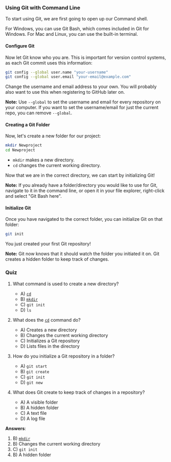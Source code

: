### Using Git with Command Line

To start using Git, we are first going to open up our Command shell.

For Windows, you can use Git Bash, which comes included in Git for Windows. For Mac and Linux, you can use the built-in terminal.
<steps>
#### Configure Git

Now let Git know who you are. This is important for version control systems, as each Git commit uses this information:
<steps>
```sh
git config --global user.name "your-username"
git config --global user.email "your-email@example.com"
```
</steps>
Change the username and email address to your own. You will probably also want to use this when registering to GitHub later on.

**Note:** Use `--global` to set the username and email for every repository on your computer. If you want to set the username/email for just the current repo, you can remove `--global`.

#### Creating a Git Folder

Now, let's create a new folder for our project:
<steps>
```sh
mkdir Newproject
cd Newproject
```
</steps>

- `mkdir` makes a new directory.
- `cd` changes the current working directory.

Now that we are in the correct directory, we can start by initializing Git!

**Note:** If you already have a folder/directory you would like to use for Git, navigate to it in the command line, or open it in your file explorer, right-click and select "Git Bash here".
</steps>
#### Initialize Git

Once you have navigated to the correct folder, you can initialize Git on that folder:

```sh
git init
```

You just created your first Git repository!

**Note:** Git now knows that it should watch the folder you initiated it on. Git creates a hidden folder to keep track of changes.

### Quiz

1. What command is used to create a new directory?
   - A) [`cd`](command:_github.copilot.openSymbolFromReferences?%5B%22%22%2C%5B%7B%22uri%22%3A%7B%22scheme%22%3A%22file%22%2C%22authority%22%3A%22%22%2C%22path%22%3A%22%2Fhome%2Fspacious%2Fprojects%2Flearn-git-with-me%2Fcontents%2Fdocs%2Fgit-tutorial%2Fgit-started%2Findex.mdx%22%2C%22query%22%3A%22%22%2C%22fragment%22%3A%22%22%7D%2C%22pos%22%3A%7B%22line%22%3A29%2C%22character%22%3A3%7D%7D%5D%2C%2295ad7e1a-1344-485d-b514-66b58d4aa7a8%22%5D "Go to definition")
   - B) [`mkdir`](command:_github.copilot.openSymbolFromReferences?%5B%22%22%2C%5B%7B%22uri%22%3A%7B%22scheme%22%3A%22file%22%2C%22authority%22%3A%22%22%2C%22path%22%3A%22%2Fhome%2Fspacious%2Fprojects%2Flearn-git-with-me%2Fcontents%2Fdocs%2Fgit-tutorial%2Fgit-started%2Findex.mdx%22%2C%22query%22%3A%22%22%2C%22fragment%22%3A%22%22%7D%2C%22pos%22%3A%7B%22line%22%3A28%2C%22character%22%3A3%7D%7D%5D%2C%2295ad7e1a-1344-485d-b514-66b58d4aa7a8%22%5D "Go to definition")
   - C) `git init`
   - D) `ls`

2. What does the [`cd`](command:_github.copilot.openSymbolFromReferences?%5B%22%22%2C%5B%7B%22uri%22%3A%7B%22scheme%22%3A%22file%22%2C%22authority%22%3A%22%22%2C%22path%22%3A%22%2Fhome%2Fspacious%2Fprojects%2Flearn-git-with-me%2Fcontents%2Fdocs%2Fgit-tutorial%2Fgit-started%2Findex.mdx%22%2C%22query%22%3A%22%22%2C%22fragment%22%3A%22%22%7D%2C%22pos%22%3A%7B%22line%22%3A29%2C%22character%22%3A3%7D%7D%5D%2C%2295ad7e1a-1344-485d-b514-66b58d4aa7a8%22%5D "Go to definition") command do?
   - A) Creates a new directory
   - B) Changes the current working directory
   - C) Initializes a Git repository
   - D) Lists files in the directory

3. How do you initialize a Git repository in a folder?
   - A) `git start`
   - B) `git create`
   - C) `git init`
   - D) `git new`

4. What does Git create to keep track of changes in a repository?
   - A) A visible folder
   - B) A hidden folder
   - C) A text file
   - D) A log file

**Answers**:
1. B) [`mkdir`](command:_github.copilot.openSymbolFromReferences?%5B%22%22%2C%5B%7B%22uri%22%3A%7B%22scheme%22%3A%22file%22%2C%22authority%22%3A%22%22%2C%22path%22%3A%22%2Fhome%2Fspacious%2Fprojects%2Flearn-git-with-me%2Fcontents%2Fdocs%2Fgit-tutorial%2Fgit-started%2Findex.mdx%22%2C%22query%22%3A%22%22%2C%22fragment%22%3A%22%22%7D%2C%22pos%22%3A%7B%22line%22%3A28%2C%22character%22%3A3%7D%7D%5D%2C%2295ad7e1a-1344-485d-b514-66b58d4aa7a8%22%5D "Go to definition")
2. B) Changes the current working directory
3. C) `git init`
4. B) A hidden folder